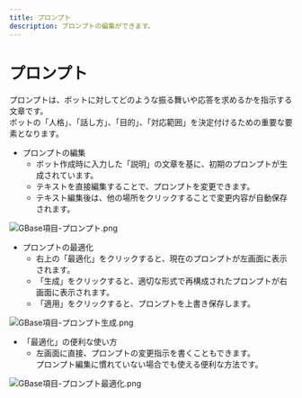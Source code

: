 ```yaml
---
title: プロンプト
description: プロンプトの編集ができます。
---
```


# プロンプト

プロンプトは、ボットに対してどのような振る舞いや応答を求めるかを指示する文章です。\
ボットの「人格」、「話し方」、「目的」、「対応範囲」を決定付けるための重要な要素となります。

* プロンプトの編集
  * ボット作成時に入力した「説明」の文章を基に、初期のプロンプトが生成されています。
  * テキストを直接編集することで、プロンプトを変更できます。
  * テキスト編集後は、他の場所をクリックすることで変更内容が自動保存されます。

![GBase項目-プロンプト.png](../../../.gitbook/assets/GBase%E9%A0%85%E7%9B%AE-%E3%83%97%E3%83%AD%E3%83%B3%E3%83%97%E3%83%88.png)

* プロンプトの最適化
  * 右上の「最適化」をクリックすると、現在のプロンプトが左画面に表示されます。
  * 「生成」をクリックすると、適切な形式で再構成されたプロンプトが右画面に表示されます。
  * 「適用」をクリックすると、プロンプトを上書き保存します。

![GBase項目-プロンプト生成.png](../../../.gitbook/assets/GBase%E9%A0%85%E7%9B%AE-%E3%83%97%E3%83%AD%E3%83%B3%E3%83%97%E3%83%88%E7%94%9F%E6%88%90.png)

* 「最適化」の便利な使い方
  * 左画面に直接、プロンプトの変更指示を書くこともできます。\
    プロンプト編集に慣れていない場合でも使える便利な方法です。

![GBase項目-プロンプト最適化.png](../../../.gitbook/assets/GBase%E9%A0%85%E7%9B%AE-%E3%83%97%E3%83%AD%E3%83%B3%E3%83%97%E3%83%88%E6%9C%80%E9%81%A9%E5%8C%96.png)
